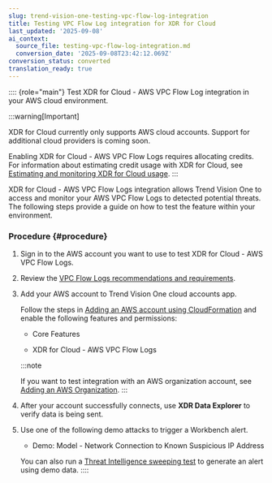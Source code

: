 ```yaml
---
slug: trend-vision-one-testing-vpc-flow-log-integration
title: Testing VPC Flow Log integration for XDR for Cloud
last_updated: '2025-09-08'
ai_context:
  source_file: testing-vpc-flow-log-integration.md
  conversion_date: '2025-09-08T23:42:12.069Z'
conversion_status: converted
translation_ready: true
---
```


:::: {role="main"}
Test XDR for Cloud - AWS VPC Flow Log integration in your AWS cloud environment.

:::warning[Important]

XDR for Cloud currently only supports AWS cloud accounts. Support for additional cloud providers is coming soon.

Enabling XDR for Cloud - AWS VPC Flow Logs requires allocating credits. For information about estimating credit usage with XDR for Cloud, see [Estimating and monitoring XDR for Cloud usage](xdr-for-cloud-usage.mdx).
:::

XDR for Cloud - AWS VPC Flow Logs integration allows Trend Vision One to access and monitor your AWS VPC Flow Logs to detected potential threats. The following steps provide a guide on how to test the feature within your environment.

### Procedure {#procedure}

1.  Sign in to the AWS account you want to use to test XDR for Cloud - AWS VPC Flow Logs.

2.  Review the [VPC Flow Logs recommendations and requirements](vpc-flow-logs-requirements.mdx).

3.  Add your AWS account to Trend Vision One cloud accounts app.

    Follow the steps in [Adding an AWS account using CloudFormation](adding-aws-account.mdx) and enable the following features and permissions:

    - Core Features

    - XDR for Cloud - AWS VPC Flow Logs

    :::note

    If you want to test integration with an AWS organization account, see [Adding an AWS Organization](adding-aws-organizations.mdx).
    :::

4.  After your account successfully connects, use **XDR Data Explorer** to verify data is being sent.

5.  Use one of the following demo attacks to trigger a Workbench alert.

    - Demo: Model - Network Connection to Known Suspicious IP Address

    You can also run a [Threat Intelligence sweeping test](threat-intelligence-vpc-sweep-test.mdx) to generate an alert using demo data.
::::
